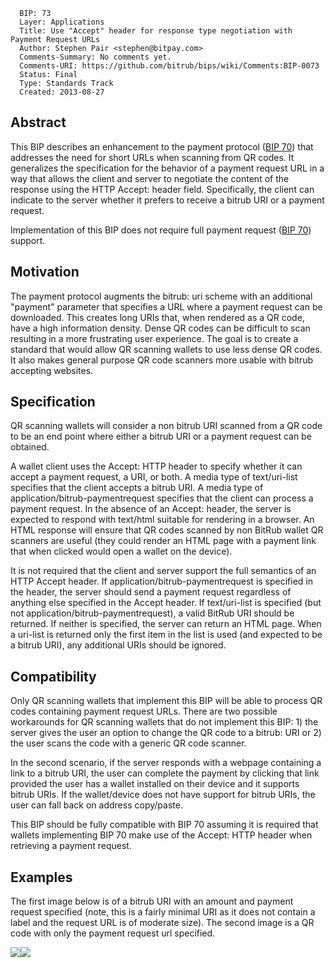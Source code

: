 <pre>
  BIP: 73
  Layer: Applications
  Title: Use "Accept" header for response type negotiation with Payment Request URLs
  Author: Stephen Pair <stephen@bitpay.com>
  Comments-Summary: No comments yet.
  Comments-URI: https://github.com/bitrub/bips/wiki/Comments:BIP-0073
  Status: Final
  Type: Standards Track
  Created: 2013-08-27
</pre>

==Abstract==

This BIP describes an enhancement to the payment protocol ([[bip-0070.mediawiki|BIP 70]])
that addresses the need for short URLs when scanning from QR codes.  It
generalizes the specification for the behavior of a payment request URL in a
way that allows the client and server to negotiate the content of the
response using the HTTP Accept: header field.  Specifically, the client
can indicate to the server whether it prefers to receive a bitrub URI or
a payment request.

Implementation of this BIP does not require full payment request ([[bip-0070.mediawiki|BIP 70]]) support.

==Motivation==

The payment protocol augments the bitrub: uri scheme with an additional
"payment" parameter that specifies a URL where a payment request can be
downloaded.  This creates long URIs that, when rendered as a QR code, have
a high information density.  Dense QR codes can be difficult to scan resulting
in a more frustrating user experience.  The goal is to create a standard that
would allow QR scanning wallets to use less dense QR codes.  It also makes
general purpose QR code scanners more usable with bitrub accepting
websites.

==Specification==

QR scanning wallets will consider a non bitrub URI scanned from a QR code to
be an end point where either a bitrub URI or a payment request can be obtained.

A wallet client uses the Accept: HTTP header to specify whether it can accept
a payment request, a URI, or both.  A media type of text/uri-list specifies that
the client accepts a bitrub URI. A media type of application/bitrub-paymentrequest
specifies that the client can process a payment request.  In the absence of an
Accept: header, the server is expected to respond with text/html suitable for
rendering in a browser.  An HTML response will ensure that QR codes scanned
by non BitRub wallet QR scanners are useful (they could render an HTML page
with a payment link that when clicked would open a wallet on the device).

It is not required that the client and server support the full semantics of an
HTTP Accept header.  If application/bitrub-paymentrequest is specified in the
header, the server should send a payment request regardless of anything else
specified in the Accept header.  If text/uri-list is specified (but not
application/bitrub-paymentrequest), a valid BitRub URI should be returned.  If
neither is specified, the server can return an HTML page.  When a uri-list is returned
only the first item in the list is used (and expected to be a bitrub URI), any additional
URIs should be ignored.

==Compatibility==

Only QR scanning wallets that implement this BIP will be able to process QR
codes containing payment request URLs.  There are two possible workarounds for QR
scanning wallets that do not implement this BIP: 1) the server gives the user an
option to change the QR code to a bitrub: URI or 2) the user scans the code with
a generic QR code scanner.

In the second scenario, if the server responds with a webpage containing a link
to a bitrub URI, the user can complete the payment by clicking that link provided
the user has a wallet installed on their device and it supports bitrub URIs.  If the
wallet/device does not have support for bitrub URIs, the user can fall back on
address copy/paste.

This BIP should be fully compatible with BIP 70 assuming it is required that wallets
implementing BIP 70 make use of the Accept: HTTP header when retrieving a
payment request.

==Examples==
The first image below is of a bitrub URI with an amount and payment request
specified (note, this is a fairly minimal URI as it does not contain a
label and the request URL is of moderate size).  The second image is a QR
code with only the payment request url specified.

<img src=bip-0073/a.png></img><img src=bip-0073/b.png></img>
